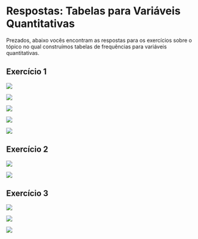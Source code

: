 # Respostas: Tabelas para Variáveis Quantitativas {.unnumbered}

Prezados, abaixo vocês encontram as respostas para os exercícios sobre o tópico no qual construímos tabelas de frequências para variáveis quantitativas.

## Exercício 1

![](exercicio_1_lista_2%20(5).jpeg){fig-align="center"}

![](exercicio_1_lista_2%20(4).jpeg){fig-align="center"}

![](exercicio_1_lista_2%20(3).jpeg){fig-align="center"}

![](exercicio_1_lista_2%20(2).jpeg){fig-align="center"}

![](exercicio_1_lista_2%20(1).jpeg){fig-align="center"}

## Exercício 2

![](exercicio_2_lista_2%20(1).jpeg){fig-align="center"}

![](exercicio_2_lista_2%20(2).jpeg){fig-align="center"}

## Exercício 3

![](exercicio_3_lista_2%20(1).jpeg){fig-align="center"}

![](exercicio_3_lista_2%20(3).jpeg){fig-align="center"}

![](exercicio_3_lista_2%20(2).jpeg){fig-align="center"}
